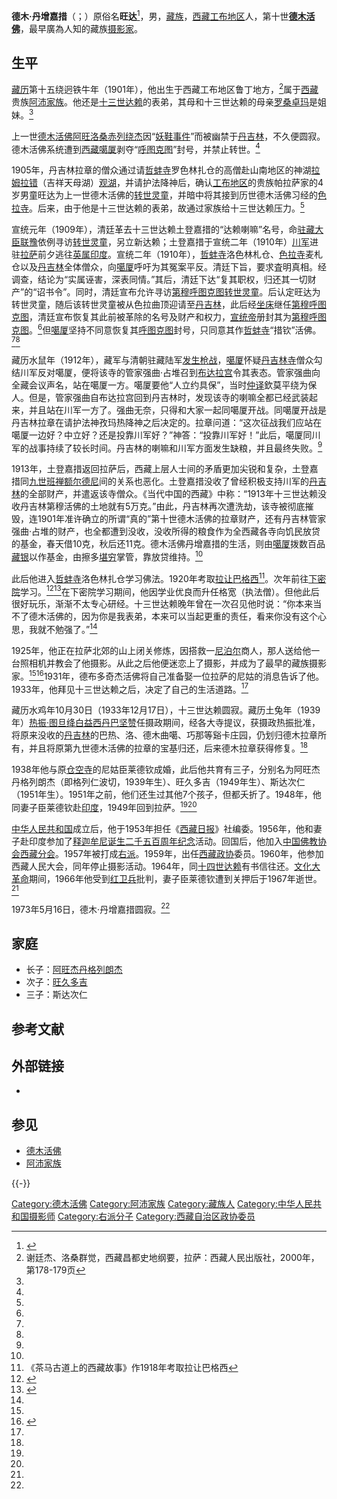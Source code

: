 {{Infobox Tulku
| name = 丹增嘉措
| image = 德木·丹增嘉措.jpg
| width = 220px
| caption = 德木·丹增嘉措
| tulku = 德木活佛
| predecessor = 德木·阿旺洛桑赤列绕杰
| successor = 
| order = 十
| title = 
| birth date = 1901年
| birth date2 =
| birth date3 = 第十五绕迥铁牛年
| birth place = [[西藏|西藏]][[工布江达|工布地区]][[阿沛家族|阿沛庄园]]
| recognize date = 1905年
| recognize date2 =
| recognize date3 = 第十五绕迥木蛇年
| enthrone date = 
| enthrone date2 = 
| enthrone date3 = 
| enthrone place = 
| death date = 1973年5月16日
| death date2 = 第十六绕迥水牛年三月十四日
| death date3 =
| death place =
| temple = [[德木寺|德木寺]]
| dharma name = 洛桑绛白隆多'''丹增嘉措'''
| meaning = 善慧曼殊教证'''持教海'''
| bo = བློ་བཟང་འཇམ་དཔལ་ལུང་རྟོགས་བསྟན་འཛིན་རྒྱ་མཚོ་
| wylie = blo bzang 'jam dpal lung rtogs bstan 'dzin rgya mtsho
| thl = Lozang Jampel Lungtok Tendzin Gyatso
| zypy =
| birth name =
| bo2 =
| wylie2 =
| thl2 =
| zypy2 =
| father = 鲁定顿珠旺杰
| mother = 伦珠群宗
| spouse = 臣莱德钦
| children = 阿旺杰丹格列朗杰、旺久多吉、斯达次仁
}}

'''德木·丹增嘉措'''（{{bo|z=དེ་མོ་བསྟན་འཛིན་རྒྱ་མཚོ་|w=de mo bstan 'dzin rgya mtsho}}；{{bd|1901年||1973年|5月16日}}）原俗名'''旺达'''<ref name=sun>{{Cite web |url=http://book.sina.com.cn/longbook/1098245693_chamagudao/20.shtml |title=孙炯，茶马古道上的西藏故事，昆明：云南民族出版社，2003年 |access-date=2012-08-06 |archive-date=2012-04-24 |archive-url=https://web.archive.org/web/20120424055202/http://book.sina.com.cn/longbook/1098245693_chamagudao/20.shtml }}</ref>，男，[[藏族|藏族]]，[[西藏|西藏]][[工布江达|工布地区]]人，第十世'''[[德木活佛|德木活佛]]'''，最早廣為人知的藏族[[摄影家|摄影家]]。

==生平==
[[藏历|藏历]]第十五绕迥铁牛年（1901年），他出生于西藏工布地区鲁丁地方，<ref name=xie>谢廷杰、洛桑群觉，西藏昌都史地纲要，拉萨：西藏人民出版社，2000年，第178-179页</ref>属于[[西藏|西藏]]贵族[[阿沛家族|阿沛家族]]。他还是[[十三世达赖|十三世达赖]]的表弟，其母和十三世达赖的母亲[[罗桑卓玛|罗桑卓玛]]是姐妹。<ref name=sun/>

上一世[[德木活佛|德木活佛]][[德木·阿旺洛桑赤列绕杰|阿旺洛桑赤列绕杰]]因“[[妖鞋事件|妖鞋事件]]”而被幽禁于[[丹吉林|丹吉林]]，不久便圆寂。德木活佛系统遭到[[西藏|西藏]][[噶厦|噶厦]]剥夺“[[呼图克图|呼图克图]]”封号，并禁止转世。<ref name=xie/>

1905年，丹吉林拉章的僧众通过请[[哲蚌寺|哲蚌寺]]罗色林扎仓的高僧赴山南地区的神湖[[拉姆拉错|拉姆拉错]]（吉祥天母湖）[[观湖|观湖]]，并请护法降神后，确认[[工布江达|工布地区]]的贵族帕拉萨家的4岁男童旺达为上一世德木活佛的[[转世灵童|转世灵童]]，并暗中将其接到历世德木活佛习经的[[色拉寺|色拉寺]]。后来，由于他是十三世达赖的表弟，故通过家族给十三世达赖压力。<ref name=sun/>

宣统元年（1909年），清廷革去十三世达赖土登嘉措的“达赖喇嘛”名号，命[[驻藏大臣|驻藏大臣]][[联豫|联豫]]依例寻访[[转世灵童|转世灵童]]，另立新达赖；土登嘉措于宣统二年（1910年）[[川军|川军]]进驻[[拉萨|拉萨]]前夕逃往[[英属印度|英属印度]]。宣统二年（1910年），[[哲蚌寺|哲蚌寺]]洛色林札仓、[[色拉寺|色拉寺]]麦札仓以及[[丹吉林|丹吉林]]全体僧众，向[[噶厦|噶厦]]呼吁为其冤案平反。清廷下旨，要求査明真相。经调查，结论为“实属诬害，深表同情。”其后，清廷下达“复其职权，归还其一切财产”的“诏书令”。同时，清廷宣布允许寻访[[第穆呼图克图|第穆呼图克图]][[转世灵童|转世灵童]]。后认定旺达为转世灵童，随后该转世灵童被从色拉曲顶迎请至[[丹吉林|丹吉林]]，此后经[[坐床|坐床]]继任[[第穆呼图克图|第穆呼图克图]]，清廷宣布恢复其此前被革除的名号及财产和权力，[[宣统帝|宣统帝]]册封其为[[第穆呼图克图|第穆呼图克图]]。<ref name=xie/>但[[噶厦|噶厦]]坚持不同意恢复其[[呼图克图|呼图克图]]封号，只同意其作[[哲蚌寺|哲蚌寺]]“措钦”活佛。<ref name=sun/><ref name=xie/>

藏历水鼠年（1912年），藏军与清朝驻藏陆军[[辛亥拉萨动乱|发生枪战]]，[[噶厦|噶厦]]怀疑[[丹吉林寺|丹吉林寺]]僧众勾结川军反对噶厦，便将该寺的管家强曲·占堆召到[[布达拉宫|布达拉宫]]令其表态。管家强曲向全藏会议声名，站在噶厦一方。噶厦要他“人立约具保”，当时[[仲译|仲译]]欽莫平绕为保人。但是，管家强曲自布达拉宫回到丹吉林时，发现该寺的喇嘛全都已经武装起来，并且站在川军一方了。强曲无奈，只得和大家一起同噶厦开战。同噶厦开战是丹吉林拉章在请护法神孜玛热降神之后决定的。拉章问道：“这次征战我们应站在噶厦一边好？中立好？还是投靠川军好？”神答：“投靠川军好！”此后，噶厦同川军的战事持续了较长时间。丹吉林的喇嘛和川军方面发生缺粮，并且最终失败。<ref name=xie/>

1913年，土登嘉措返回拉萨后，西藏上层人士间的矛盾更加尖锐和复杂，土登嘉措同[[九世班禅额尔德尼|九世班禅额尔德尼]]间的关系也恶化。土登嘉措没收了曾经积极支持川军的[[丹吉林|丹吉林]]的全部财产，并遣返该寺僧众。《当代中国的西藏》中称：“1913年十三世达赖没收丹吉林第穆活佛的土地就有5万克。”由此，丹吉林再次遭洗劫，该寺被彻底摧毁，连1901年准许确立的所谓“真的”第十世德木活佛的拉章财产，还有丹吉林管家强曲·占堆的财产，也全都遭到没收，没收所得的粮食作为全西藏各寺向饥民放贷的基金，春天借10克，秋后还11克。德木活佛丹增嘉措的生活，则由[[噶厦|噶厦]]拨数百品[[藏银|藏银]]以作基金，由擦多[[堪穷|堪穷]]掌管，靠放贷维持。<ref name=xie/>

此后他进入[[哲蚌寺|哲蚌寺]]洛色林扎仓学习佛法。1920年考取[[拉让巴格西|拉让巴格西]]<ref>《茶马古道上的西藏故事》作1918年考取拉让巴格西</ref>。次年前往[[下密院|下密院]]学习。<ref name=zgxz>{{cite web|url=http://zt.tibet.cn/zt/zt20020031010142108.htm|title=德木活佛|publisher=中国西藏信息中心|accessdate=2012-08-07|archive-date=2013-04-24|archive-url=https://archive.today/20130424160952/http://zt.tibet.cn/zt/zt20020031010142108.htm|dead-url=yes}}</ref><ref name=huiyan>{{cite book|title=慧眼照雪域|author=[[德木·旺久多吉|德木·旺久多吉]]|location=北京|publisher=中国藏学出版社|year=2007}}</ref>在下密院学习期间，他因学业优良而升任格宽（执法僧）。但他此后很好玩乐，渐渐不太专心研经。十三世达赖晚年曾在一次召见他时说：“你本来当不了德木活佛的，因为你是我表弟，本来可以当起更重的责任，看来你没有这个心思，我就不勉强了。”<ref name=sun/>

1925年，他正在拉萨北郊的山上闭关修炼，因搭救一[[尼泊尔|尼泊尔]]商人，那人送给他一台照相机并教会了他摄影。从此之后他便迷恋上了摄影，并成为了最早的藏族摄影家。<ref name=huiyan/><ref>{{cite web|url=http://space.tv.cctv.com/article/ARTI1206630995881666|title=受末代皇帝溥仪册封的德木活佛|publisher=CCTV|date=2008-03-27|deadurl=yes|archiveurl=https://web.archive.org/web/20090520173126/http://space.tv.cctv.com/article/ARTI1206630995881666|archivedate=2009-05-20|access-date=2011-11-29}}</ref>1931年，德布多奇杰活佛将自己准备娶一位拉萨的尼姑的消息告诉了他。1933年，他拜见十三世达赖之后，决定了自己的生活道路。<ref name=huiyan/>

藏历水鸡年10月30日（1933年12月17日），十三世达赖圆寂。藏历土兔年（1939年）[[热振·图旦绛白益西丹巴坚赞|热振·图旦绛白益西丹巴坚赞]]任摄政期间，经各大寺提议，获摄政热振批准，将原来没收的[[丹吉林|丹吉林]]的巴热、洛、德木曲噶、巧那等谿卡庄园，仍划归德木拉章所有，并且将原第九世德木活佛的拉章的宝基归还，后来德木拉章获得修复。<ref name=xie/>

1938年他与原[[阿尼仓空寺|仓空寺]]的尼姑臣莱德钦成婚，此后他共育有三子，分别名为阿旺杰丹格列朗杰（即格列仁波切，1939年生）、旺久多吉（1949年生）、斯达次仁（1951年生）。1951年之前，他们还生过其他7个孩子，但都夭折了。1948年，他同妻子臣莱德钦赴[[印度|印度]]，1949年回到拉萨。<ref name=huiyan/><ref name=zgxz/>

[[中华人民共和国|中华人民共和国]]成立后，他于1953年担任《[[西藏日报|西藏日报]]》社编委。1956年，他和妻子赴印度参加了[[释迦牟尼诞生二千五百周年纪念|释迦牟尼诞生二千五百周年纪念]]活动。回国后，他加入[[中国佛教协会西藏分会|中国佛教协会西藏分会]]。1957年被打成[[右派|右派]]。1959年，出任[[西藏自治区政协|西藏政协]]委员。1960年，他参加西藏人民大会，同年停止摄影活动。1964年，同[[十四世达赖|十四世达赖]]有书信往还。[[文化大革命|文化大革命]]期间，1966年他受到[[红卫兵|红卫兵]]批判，妻子臣莱德钦遭到关押后于1967年逝世。<ref name=zgxz/>

1973年5月16日，德木·丹增嘉措圆寂。<ref name=huiyan/>

==家庭==
*长子：[[阿旺杰丹格列朗杰|阿旺杰丹格列朗杰]]
*次子：[[德木·旺久多吉|旺久多吉]]
*三子：斯达次仁

== 参考文献 ==
{{Reflist}}

== 外部链接 ==
* {{Commons category-inline|Tenzin Gyatso, 10th Demo}}

== 参见 ==
{{Portal box|西藏|佛教|人物}}
* [[德木活佛|德木活佛]]
* [[阿沛家族|阿沛家族]]

{{-}}
{{start box}}
{{s-rel|bu}}
{{s-before|[[德木·阿旺洛桑赤列绕杰|德木·阿旺洛桑赤列绕杰]]}}
{{s-title|[[德木活佛|德木活佛]]|（坐床年份不详）－1973年}}
{{s-none|后继无人}}
{{end box}}

[[Category:德木活佛|Category:德木活佛]]
[[Category:阿沛家族|Category:阿沛家族]]
[[Category:藏族人|Category:藏族人]]
[[Category:中华人民共和国摄影师|Category:中华人民共和国摄影师]]
[[Category:右派分子|Category:右派分子]]
[[Category:西藏自治区政协委员|Category:西藏自治区政协委员]]